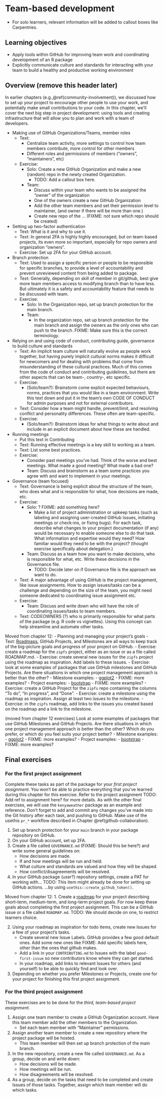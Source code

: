 # Team-based development {#team-package-dev}

- For solo learners, relevant information will be added to callout boxes like Carpentries.

## Learning objectives

- Apply tools within GitHub for improving team work and
coordinating development of an R package
- Explicitly communicate culture and standards for
interacting with your team to build a healthy and productive working
environment

## Overview (remove this header later)

In earlier chapters (e.g.,\@ref(community-involvement)),
we discussed how to set up your project to encourage other people to use your work,
and potentially make small contributions to your code.
In this chapter,
we'll cover the next big step in project development:
using tools and creating infrastructure that will allow you to plan and work with a team of developers.

- Making use of GitHub Organizations/Teams, member roles
    - Text: 
        - Centralize team activity, more settings to control how team members
        contribute, more control for other members
        - Different roles and permissions of members ("owners", "maintainers", etc)
    - Exercise:
        - Solo: Create a new GitHub Organization and make a new (random) repo 
        in the newly created Organization. 
            - TODO: Add a callout box here.
        - Team: 
            - Discuss within your team who wants to be assigned the "owner" of
            the organization
            - One of the owners create a new GitHub Organization
            - Add the other team members and set their permission level to maintainer,
            (and owner if there will be more than one.)
            - Create new repo of the ... (FIXME: not sure which repo should be created)
- Setting up two-factor authentication
    - Text: What is it and why to use it.
    - Text: In general 2FA is highly highly encouraged, but on team-based projects,
    its even more so important, especially for repo owners and organization "owners".
    - Exercise: Set up 2FA for your GitHub account.
- Branch protection
    - Text: Used to assign a specific person or people to be responsible for specific
    branches, to provide a level of accountability and prevent unreviewed content
    from being added to package.
    - Text: Generally, depending on skill of member in git/github, best give
    more team members access to modifying branch than to have less. But ultimately
    it is a safety and accountability feature that needs to be discussed with team.
    - Exercise: 
        - Solo: In the Organization repo, set up branch protection for the main branch.
        - Team:
            - In the organization repo, set up branch protection for the main branch
            and assign the owners as the only ones who can push to the branch.
            FIXME: Make sure this is the correct terminology.
- Relying on and using code of conduct, contributing guide, governance to build
culture and standards
    - Text: An implicit team culture will naturally evolve as people work together,
    but having purely implicit cultural norms makes it difficult for newcomers
    and for dealing with problems that come from misunderstanding of these cultural
    practices. Much of this comes from the code of conduct and contributing guidelines,
    but there are other aspects that can be team-, country-, etc specific.
    - Exercise:
        - (Solo/team?): Brainstorm come explicit expected behaviours, norms, 
        practices that you would like in a team environment. Write this text
        down and put it in the team's own CODE OF CONDUCT for admin purposes and 
        not for external contributors.
    - Text: Consider how a team might handle, prevent/limit, and resolving
    conflict and personality differences. These often are team-specific.
    - Exercise:
        - (Solo/team?): Brainstorm ideas for what things to write about and include
        in an explicit document about how these are handled.
- Running meetings
    - Put this text in Contributing
    - Text: Running effective meetings is a key skill to working as a team.
    - Text: List some best practices.
    - Exercise: 
        - Consider past meetings you've had. Think of the worse and best meetings.
        What made a good meeting? What made a bad one?
        - Team: Discuss and brainstorm as a team some practices you agree with 
        and want to implement in your meetings.
- Governance (team focused)
    - Text: Governance is being explicit about the structure of the team, who does
    what and is responsible for what, how decisions are made, etc.
    - Exercise:
        - Solo: ? FIXME: add something here?
            - Make a list of project administration or upkeep tasks (such as
            labeling and assigning user-created GitHub Issues, initiating
            meetings or check-ins, or fixing bugs). For each task, describe what
            changes to your project documentation (if any) would be necessary to
            enable someone else to do that task. What information and expertise
            would they need? How familiar would they need to be with the
            project? (thought exercise specifically about delegation.)
        - Team: Discuss as a team how you want to make decisions, who is responsible 
        for what, etc. Write these decisions in the Governance file.
            - TODO: Decide later on if Governance file is the approach we want to do.
    - Text: A major advantage of using GitHub is the project management, like issue assignments.
    How to assign issues/tasks can be a challenge and depending on the size of the
    team, you might need someone dedicated to coordinating issue assignment etc.
    - Exercise:
        - Team: Discuss and write down who will have the role of coordinating issues/tasks
        to team members.
    - Text: CODEOWNERS (?) who is primarily responsible for what parts of the package
    (e.g. R code vs vignettes). Using this concept can help streamline and automate
    other tasks.

Moved from chapter 12:
- Planning and managing your project's goals
  - Text: [Roadmaps](https://mozilla.github.io/open-leadership-training-series/articles/opening-your-project/start-your-project-roadmap/), GitHub Projects, and Milestones are all ways to keep track of the big-picture goals and progress of your project on GitHub.
  - Exercise: create a roadmap for the `zipfs` project, either as an issue or as a file called ROADMAP.md.
  - Exercise: create several new issues for the `zipfs` project using the roadmap as inspiration. Add labels to these issues.
  - Exercise: look at some examples of packages that use GitHub milestones and GitHub Projects. Are there situations in which one project management approach is better than the other?
    - Milestone examples:
        - [ggplot2](https://github.com/tidyverse/ggplot2/milestones)
	      - FIXME: more examples?
    - Project examples:
        - [bootstrap](https://github.com/twbs/bootstrap/projects)
	      - FIXME: more examples?
  - Exercise: create a GitHub Project for the `zipfs` repo containing the columns "To do", "In progress", and "Done".
  - Exercise: create a milestone using the roadmap as inspiration. Assign at least two issues to the milestone.
  - Exercise: in the `zipfs` roadmap, add links to the issues you created based on the roadmap and a link to the milestone.

[project-roadmap]: https://mozilla.github.io/open-leadership-training-series/articles/opening-your-project/start-your-project-roadmap/

(moved from chapter 12 exercises) Look at some examples of packages that use GitHub Milestones and GitHub Projects. Are there situations in which one project management approach is better than the other? Which do you prefer, or which do you feel suits your project better?
    - Milestone examples:
        - [ggplot2](https://github.com/tidyverse/ggplot2/milestones)
	- FIXME: more examples?
    - Project examples:
        - [bootstrap](https://github.com/twbs/bootstrap/projects)
	- FIXME: more examples?

<!-- TODO: This is better here, not in the final exercise. -->
<!-- Example: [STEMMM Role Models -->
<!-- roadmap](https://github.com/KirstieJane/STEMMRoleModels/issues/1). -->

<!--
TODO: revise this text when adding the actual content.
A team work contract communicates specifically **how** the core group of people who are working together
and gives more detail about the logistics of working together and the expectations you have for each other.
This document will govern your working relationship and if done correctly,
should help you manage and resolve any issues that arise.
MIT's online software construction course has [a good description of what to put in a team work contract](http://web.mit.edu/6.005/www/fa15/projects/abcplayer/team-contract/).
Some key aspects of the team work contract could be:

- How will work be distributed in a fair and equitable way?
- What are the expected work hours for the project? 
- How often will group meetings occur ([here is a nice article](http://third-bit.com/2018/05/11/meetings.html) on meetings)?
- Will you have meeting agendas and minutes? If so, what will be the system for rotating through these responsibilities?
- What will be the style of working?
    - Will you start each day with [stand-ups](https://www.atlassian.com/agile/scrum/standups), or submit a summary of your contributions 4 hours before each meeting? or something else?
- What is the quality of work each team member expects from themselves and each other?
- When are team members not available (e.g., evenings and Sundays because of family obligations).
- And any other similar things that govern your working relationships.

Use this opportunity to use your prior knowledge/experience to improve your teamwork, communication, leadership, and organizational skills.
You will need all of these for your capstone projects (and beyond)!

We recommend that generate the team work contract according to these guidelines

- For 5 minutes, each team member will silently write out 4 different suggestions for the team work contract on their computer.
- Next, paste all suggestions into a common Google doc (or similar)
  and arrange them to put similar suggestions together.
- Spend 10 -15 minutes discussing the suggestions
  and decide which ones you will use for your team contract either by consensus or voting
  (you can of course add new ones at this point if any were missed earlier)
- Add the final contract in a file called `team-contract.md` in the repo root
  (in organizations this file might be kept internal instead of committed to a public repo).
    - These are the principles you adhere to when working.
    - This file should only be updated if there is agreement between team members to do so.
-->

## Final exercises

<!-- NOTE: Preferably something linked to working towards completing the project assignments, maybe to be used as a milestone? -->

### For the first project assignment

Complete these tasks as part of the package for your *first project assignment*.
You won't be able to practice everything that you've
learned during this chapter for this exercise.
Refer to the project assignment TODO: Add ref to assignment here?
for more details. As with the other final exercises,
we will use the `kenyaweather` package as an example and reference.
Don't forget to add and commit any changes you've made into the Git history
after each task, and pushing to GitHub. Make use of the usethis `pr_*` workflow
described in Chapter \@ref(github-collaboration).

1. Set up branch protection for your `main` branch in your package repository on
GitHub.
2. On your GitHub account, set up 2FA.
3. Create a file called `GOVERNANCE.md` (FIXME: Should this be here?) and write
some general guidelines on:
    - How decisions are made.
    - If and how meetings will be run and held.
    - What culture and standards are valued and how they will be shaped.
    - How conflict/disagreements will be resolved.
4. In your GitHub package (user?) repository settings, create a PAT for working with...
TODO: This item might already be done for setting up GitHub actions.
...by using `usethis::create_github_token()`.

Moved from chapter 12:
1. Create a [roadmap][project-roadmap] for your project describing short-term,
medium-term, and long-term project goals. For now keep these goals about completing
the first project assignment. This can be a GitHub issue or a file called
`ROADMAP.md`. TODO: We should decide on one, to restrict learners choice.

2. Using your roadmap as inspiration for todo items, create new Issues for a few
of your project's tasks.
    - Create several new Issue Labels. GitHub provides a few good default ones.
    Add some new ones like FIXME: Add specific labels here, other than the ones
    that github makes.
    - Add a link in your `CONTRIBUTING.md` to Issues with the label `good-first-issue`
    so new contributors know where they can get started.
    - In your roadmap, add links to relevant Issues for others (and yourself)
    to be able to quickly find and look over.

1. Depending on whether you prefer Milestones or Projects, create one for your
project for finishing this first project assignment. 

### For the third project assignment

These exercises are to be done for the *third, team-based project assignment*.

1. Assign one team member to create a GitHub Organization account. 
Have this team member add the other members to the Organization.
    - Set each team member with "Maintainer" permissions.
2. Assign another team member to create a new repository where the
project package will be hosted.
    - This team member will then set up branch protection of the main
    branch.
3. In the new repository, create a new file called `GOVERNANCE.md`.
As a group, decide on and write down:
    - How decisions will be made.
    - How meetings will be run.
    - How disagreements will be resolved.
4. As a group, decide on the tasks that need to be completed and
create Issues of those tasks. Together, assign which team member
will do which tasks.
